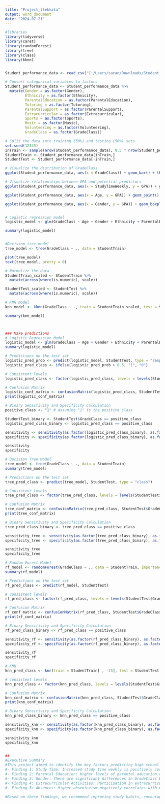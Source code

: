 ---
title: "Project_llekkala"
output: word_document
date: "2024-07-21"
---

```{r}
#libraries
library(tidyverse)
library(caret)
library(randomForest)
library(tree)
library(class)
library(kknn)


Student_performance_data <- read_csv("C:/Users/saran/Downloads/Student_performance_data _.csv")

# Convert categorical variables to factors
Student_performance_data <- Student_performance_data %>%
  mutate(Gender = as.factor(Gender),
         Ethnicity = as.factor(Ethnicity),
         ParentalEducation = as.factor(ParentalEducation),
         Tutoring = as.factor(Tutoring),
         ParentalSupport = as.factor(ParentalSupport),
         Extracurricular = as.factor(Extracurricular),
         Sports = as.factor(Sports),
         Music = as.factor(Music),
         Volunteering = as.factor(Volunteering),
         GradeClass = as.factor(GradeClass))

# Split the data into training (50%) and testing (50%) sets 
set.seed(12345)
inTrain <- sample(nrow(Student_performance_data), 0.5 * nrow(Student_performance_data))
StudentTrain <- Student_performance_data[inTrain,]
StudentTest <- Student_performance_data[-inTrain,]

# Visualize the distribution of GradeClass
ggplot(Student_performance_data, aes(x = GradeClass)) + geom_bar() + theme_minimal() + ggtitle("Distribution of Grade Classes")

# Visualize relationships between GPA and potential predictors
ggplot(Student_performance_data, aes(x = StudyTimeWeekly, y = GPA)) + geom_point() + theme_minimal() + ggtitle("Study Time Weekly vs GPA")

ggplot(Student_performance_data, aes(x = Age, y = GPA)) + geom_point() + theme_minimal() + ggtitle("Age vs GPA")

ggplot(Student_performance_data, aes(x = Gender, y = GPA)) + geom_boxplot() + theme_minimal() + ggtitle("Gender vs GPA")


# Logistic regression model
logistic_model <- glm(GradeClass ~ Age + Gender + Ethnicity + ParentalEducation + StudyTimeWeekly + Absences + Tutoring + ParentalSupport + Extracurricular + Sports + Music + Volunteering, data = StudentTrain, family = "binomial")

summary(logistic_model)


#Decision tree model
tree_model <- tree(GradeClass ~ ., data = StudentTrain)

plot(tree_model)
text(tree_model, pretty = 0)

# Normalize the data
StudentTrain_scaled <- StudentTrain %>%
  mutate(across(where(is.numeric), scale))

StudentTest_scaled <- StudentTest %>%
  mutate(across(where(is.numeric), scale))

# KNN model
knn_model <- kknn(GradeClass ~ ., train = StudentTrain_scaled, test = StudentTest_scaled, k = 5, distance = 2, kernel = "rectangular")

summary(knn_model)



### Make predictions
# Logistic Regression Model
logistic_model <- glm(GradeClass ~ Age + Gender + Ethnicity + ParentalEducation + StudyTimeWeekly + Absences + Tutoring + ParentalSupport + Extracurricular + Sports + Music + Volunteering, data = StudentTrain, family = "binomial")
summary(logistic_model)

# Predictions on the test set
logistic_pred_prob <- predict(logistic_model, StudentTest, type = "response")
logistic_pred_class <- ifelse(logistic_pred_prob > 0.5, "1", "0") 

# Consistent levels
logistic_pred_class <- factor(logistic_pred_class, levels = levels(StudentTest$GradeClass))

# Confusion Matrix
logistic_conf_matrix <- confusionMatrix(logistic_pred_class, StudentTest$GradeClass)
print(logistic_conf_matrix)

# Binary Sensitivity and Specificity Calculation
positive_class <- "1" # Assuming "1" is the positive class

StudentTest_binary <- StudentTest$GradeClass == positive_class
logistic_pred_class_binary <- logistic_pred_class == positive_class

sensitivity <- sensitivity(as.factor(logistic_pred_class_binary), as.factor(StudentTest_binary), positive = "TRUE")
specificity <- specificity(as.factor(logistic_pred_class_binary), as.factor(StudentTest_binary), positive = "TRUE")

sensitivity
specificity

# Decision Tree Model
tree_model <- tree(GradeClass ~ ., data = StudentTrain)
summary(tree_model)

# Predictions on the test set
tree_pred_class <- predict(tree_model, StudentTest, type = "class")

# Consistent levels
tree_pred_class <- factor(tree_pred_class, levels = levels(StudentTest$GradeClass))

# Confusion Matrix
tree_conf_matrix <- confusionMatrix(tree_pred_class, StudentTest$GradeClass)
print(tree_conf_matrix)

# Binary Sensitivity and Specificity Calculation
tree_pred_class_binary <- tree_pred_class == positive_class

sensitivity_tree <- sensitivity(as.factor(tree_pred_class_binary), as.factor(StudentTest_binary), positive = "TRUE")
specificity_tree <- specificity(as.factor(tree_pred_class_binary), as.factor(StudentTest_binary), positive = "TRUE")

sensitivity_tree
specificity_tree

# Random Forest Model
rf_model <- randomForest(GradeClass ~ ., data = StudentTrain, importance = TRUE)
summary(rf_model)

# Predictions on the test set
rf_pred_class <- predict(rf_model, StudentTest)

# consistent levels
rf_pred_class <- factor(rf_pred_class, levels = levels(StudentTest$GradeClass))

# Confusion Matrix
rf_conf_matrix <- confusionMatrix(rf_pred_class, StudentTest$GradeClass)
print(rf_conf_matrix)

# Binary Sensitivity and Specificity Calculation
rf_pred_class_binary <- rf_pred_class == positive_class

sensitivity_rf <- sensitivity(as.factor(rf_pred_class_binary), as.factor(StudentTest_binary), positive = "TRUE")
specificity_rf <- specificity(as.factor(rf_pred_class_binary), as.factor(StudentTest_binary), positive = "TRUE")

sensitivity_rf
specificity_rf

# KNN
knn_pred_class <- knn(train = StudentTrain[ , -15], test = StudentTest[ , -15], cl = StudentTrain$GradeClass, k = 3)

# consistent levels
knn_pred_class <- factor(knn_pred_class, levels = levels(StudentTest$GradeClass))

# Confusion Matrix
knn_conf_matrix <- confusionMatrix(knn_pred_class, StudentTest$GradeClass)
print(knn_conf_matrix)

# Binary Sensitivity and Specificity Calculation
knn_pred_class_binary <- knn_pred_class == positive_class

sensitivity_knn <- sensitivity(as.factor(knn_pred_class_binary), as.factor(StudentTest_binary), positive = "TRUE")
specificity_knn <- specificity(as.factor(knn_pred_class_binary), as.factor(StudentTest_binary), positive = "TRUE")

sensitivity_knn
specificity_knn


##
#Executive Summary
#This project aimed to identify the key factors predicting high school students' academic performance, measured by GradeClass, using logistic regression, decision tree, and KNN models. Our key findings are as follows:
#- Finding 1: Study Time: Increased study time weekly is positively correlated with higher GradeClass, suggesting that consistent study habits are crucial for academic success.
#- Finding 2: Parental Education: Higher levels of parental education are associated with higher GradeClass, indicating the influence of parental background on student performance.
#- Finding 3: Gender: There are significant differences in GradeClass between male and female students.
#- Finding 4: Extracurricular Activities: Participation in extracurricular activities positively correlates with GradeClass, highlighting the benefits of a well-rounded education.
#- Finding 5: Absences: Higher absenteeism negatively correlates with GradeClass, emphasizing the importance of regular attendance.

#Based on these findings, we recommend improving study habits, encouraging parental involvement in education, promoting extracurricular activities, and addressing absenteeism to enhance student performance.

```

